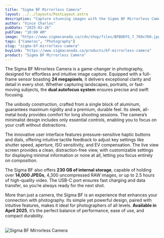 ```yaml
---
title: "Sigma BF Mirrorless Camera"
layout: ../../layouts/PostLayout.astro
description: "Capture stunning images with the Sigma BF Mirrorless Camera, designed for both professional photographers and enthusiasts."
author: "Vince Charlos"
pubDate: "2025-02-26"
pubTime: "10:00 AM"
image: "https://www.sigmacanada.ca/cdn/shop/files/BFBODYS_7_760x760.jpg?v=1740408402"
tags: ["Cameras", "Photography"]
slug: "sigma-bf-mirrorless-camera"
buyLink: "https://www.sigmacanada.ca/products/bf-mirrorless-camera"
product: "Sigma BF Mirrorless Camera"
---
```


The Sigma BF Mirrorless Camera is a game-changer in photography, designed for effortless and intuitive image capture. Equipped with a full-frame sensor boasting **24 megapixels**, it delivers exceptional clarity and detail in every shot. Whether capturing landscapes, portraits, or fast-moving subjects, the **dual autofocus system** ensures precise and swift focusing.

The unibody construction, crafted from a single block of aluminum, guarantees maximum rigidity and a premium, durable feel. Its sleek, all-metal body provides comfort for long shooting sessions. The camera’s minimalist design includes only essential controls, enabling you to focus on your craft without distractions.

The innovative user interface features pressure-sensitive haptic buttons and dials, offering intuitive tactile feedback to adjust key settings like shutter speed, aperture, ISO sensitivity, and EV compensation. The live view screen provides a clean, distraction-free view, with customizable settings for displaying minimal information or none at all, letting you focus entirely on composition.

The Sigma BF also offers **230 GB of internal storage**, capable of holding over **14,000 JPEGs**, 4,300 uncompressed RAW images, or up to 2.5 hours of high-quality video. The USB-C port ensures fast charging and data transfer, so you’re always ready for the next shot.

More than just a camera, the Sigma BF is an experience that enhances your connection with photography. Its simple yet powerful design, paired with intuitive features, makes it ideal for photographers of all levels. **Available in April 2025**, it’s the perfect balance of performance, ease of use, and compact durability.

&nbsp;<br />
![Sigma BF Mirrorless Camera](https://www.sigmacanada.ca/cdn/shop/files/BFBODYS_11_761x988.jpg?v=1740408402)
